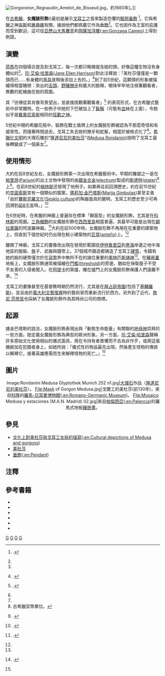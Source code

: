 {{Link style|time=2015-12-11T09:53:12+00:00}}
[[File:Gorgoneion_Regnaudin_Amelot_de_Bisseuil.jpg|thumb]]，約1660年)。]]

在[[古希臘|古希臘]]，'''女魔臉形飾'''({{lang-el|Γοργόνειον}})最初是展示[[戈耳工|戈耳工]]之首來製造恐懼的[[驅邪|驅邪]][[垂飾|垂飾]]
<ref name="vassilika">{{harvnb|Vassilika|1998|p=20}}.</ref>。它與希臘之神[[宙斯|宙斯]]和[[雅典娜|雅典娜]]有關，據說他們都佩戴它作為[[垂飾|垂飾]]<ref name="vassilika"/>。它也因作為王室的庇護而受到歡迎，這可從[[亞歷山大馬賽克|亞歷山大馬賽克]]和[[岡薩加浮雕|岡薩加浮雕]]([[:en:Gonzaga_Cameo|:en:Gonzaga Cameo]])上得到例證。

== 演變 ==
[[荷馬|荷馬]]在四個場合提及到戈耳工，每一次都只略微提及她的頭，好像這種生物沒有身體似的<ref name="potts"/>。[[珍·艾倫·哈里森|珍·艾倫·哈里森]]([[:en:Jane_Ellen_Harrison|Jane Ellen Harrison]])對此注釋說：「美杜莎僅僅是一顆頭而已……有身體的[[面具|面具]]是稍後添加上去的。」<ref name="prolegomena">{{harvnb|Harrison|1991|pp=187-188}}.</ref>到了前5世紀，這顆頭的形象被描繪得相當醜陋：突出的[[舌頭|舌頭]]、[[野豬|野豬]][[獠牙|獠牙]]和脹大的臉頰，眼珠牢牢地注視著觀看者，無數的蛇蜷曲在她的周圍。
 
其「彷彿從其肖像背景望出，並直接挑戰著觀看者」<ref>{{harvnb|Ogden|2008|p=35}}.</ref> 的表现形式，在古希臘式藝術中非常獨特。在一些例子中她的下巴被加上了[[鬍鬚|鬍鬚]]（可能有[[血|血]]絲在上面），令她似乎是[[戴奧尼索斯|戴奧尼索斯]]相同的[[:en:Dionysian_Mysteries|狂歡之神]]。

5世紀中期的希臘花瓶中，裝飾在戰士盾牌上的女魔臉形飾被認為不那麼奇怪和有威脅性。而隨著時間過去，戈耳工失去她的獠牙和蛇髮，相當於被格式化了<ref name="potts"/>。[[希臘化文明|希臘化文明]]的大理石雕刻“[[隆達尼尼的美杜莎|隆達尼尼的美杜莎]]”([[:en:Medusa_Rondanini|Medusa Rondanini]])說明了戈耳工最後轉變成了一個美女<ref name="potts"/>。

==使用情形==
大約在前8世紀左右，女魔臉形飾第一次出現在希臘藝術中。早期的雕塑之一是在[[帕里昂|帕里昂]]([[:en:Parium|Parium]])的出土文物中發現的由[[銀金合金|銀金合金]]([[:en:electrum|electrum]])製成的[[斯德特|斯德特]]([[:en:stater|stater]])<ref>古希臘貨幣單位。</ref>上<ref name="potts">{{harvnb|Potts|1982|pp=26-28}}.</ref>。在前8世紀的[[梯林斯|梯林斯]]还發現了他例子。如果再往前回溯歷史，約在前15世紀的[[克諾索斯|克諾索斯]]宮有一個類似的圖案。[[瑪莉加·金巴塔斯|瑪莉加·金巴塔斯]]([[:en:Marija_Gimbutas|Marija Gimbutas]])甚至主張「由於[[賽斯克羅文化|賽斯克羅文化]]([[:en:Sesklo_culture|Sesklo culture]])的陶器面具的闡明，戈耳工的歷史至少可再回溯到[[前6千年|前6千年]]時。」<ref>{{harvnb|Gimbutas|2001|p=25}}.</ref>

在6世紀時，在希臘的神廟上普遍存在標準「獅面型」的女魔臉形飾，尤其是在[[科林斯|科林斯]]的周圍。[[三角楣飾|三角楣飾]]的女魔臉形飾在[[西西里島|西西里島]]相當普遍，其最早可能是出現在[[錫拉庫薩|錫拉庫薩]]的阿波羅神廟。<ref name="marconi">{{harvnb|Marconi|2007|pp=214-217}}.</ref>大約在前500年時，女魔臉形飾不再用在在重要的建築物上，但直到下個世紀时仍出現在較小建築物的[[瓦當|瓦當]]([[:en:antefix|antefix]])上。<ref name="marconi"/> 

離開了神廟，戈耳工的畫像改出現在發現於範圍從[[伊特魯里亞|伊特魯里亞]]到[[黑海|黑海]]岸邊之地中海地區的服裝、盤子、武器與錢幣上。37個城市鑄造都铸造了戈耳工[[硬幣|硬幣]]，令鑄有她的臉的硬幣僅次於在[[貨幣學|貨幣]]界中無所不在的諸位重要的[[奧林匹斯十二主神|奧林匹斯諸神]]<ref name="potts"/>。在[[鑲嵌畫|鑲嵌畫]]地板上，女魔臉形飾通常被描繪在[[門檻|門檻]]([[:en:threshold|threshold]])的旁邊，猶如在保衛屋子不受不友善的入侵者闖入。在[[阿提卡|阿提卡]]的窯爐，雕在爐門上的女魔臉形飾保護人們遠離不幸。<ref>{{harvnb|Harrison|1991|p=189, figs. 27-30}}.</ref> 

戈耳工的畫像甚至在基督教時期仍然流行，尤其是在[[拜占庭帝國|拜占庭帝國]](包括了[[基輔羅斯|基輔羅斯]])，並且由於[[義大利文藝復興|義大利文藝復興]]時的藝術家而重新流行於西方。另外到了近代，[[詹尼·范思哲|詹尼·范思哲]]也採納了女魔臉形飾作為其時尚公司的商標。

==起源==
據金巴塔斯的說法，女魔臉形飾表現出與「動態生命能量」有關聯的[[地母神|地母神]]崇拜的一些方面。她定義女魔臉形飾為典型的歐洲形象。另一方面，[[珍·艾倫·哈里森|珍·艾倫·哈里森]]聲稱許多原始文化使用相似的儀式面具，用在令持有者畏懼而不去為非作歹，或將這張醜臉加在犯錯者身上，如她所說：「儀式性的物品最先出現，然後產生怪物的傳說以解釋它，接著英雄應需而生來解釋怪物的死亡。」<ref name="prolegomena"/>

==圖片==
<center>
<gallery>
Image:Rondanini Medusa Glyptothek Munich 252 n1.jpg|[[大理岩|大理石]]作品〈[[隆達尼尼的美杜莎|隆達尼尼的美杜莎]]〉。 
File:Mask of Gorgon Medusa.jpg|戈爾工的美杜莎(前130年)，來自[[科隆|科隆]]的[[羅馬-日耳曼博物館|羅馬-日耳曼博物館]]([[:en:Romano-Germanic_Museum|:en:Romano-Germanic Museum]])。
File:Mosaico Medusa y estaciones (M.A.N. Madrid) 02.jpg|來自[[帕倫西亞|帕倫西亞]]([[:en:Palencia|:en:Palencia]])的羅馬式地板[[鑲嵌畫|鑲嵌畫]]。
</gallery>
</center>

==參見==
*[[文化上對美杜莎與戈耳工女妖的描寫|文化上對美杜莎與戈耳工女妖的描寫]]([[:en:Cultural_depictions_of_Medusa_and_gorgons|:en:Cultural depictions of Medusa and gorgons]])
*[[美杜莎|美杜莎]]
*[[垂飾|垂飾]]([[:en:Pendant|:en:Pendant]])

==注釋==
{{reflist|2}}

==參考書籍==
*{{cite book|last=Gimbutas|first=Marija|title=The Living Goddesses|publisher=University of California Press|year=2001|isbn=0520229150|ref=harv}}
*{{cite book|last=Harrison|first=Jane Ellen|title=Prolegomena to the Study of Greek Religion|publisher=Princeton University Press|year=1991|isbn=0691015147|ref=harv}}
*{{cite book|last=Marconi|first=Clemente|title=Temple Decoration and Cultural Identity in the Archaic Greek World|publisher=Cambridge University Press|year=2007|isbn=052185797X|ref=harv}}
*{{cite book|last=Ogden|first=Daniel|title=Perseus|publisher=Routledge|year=2008|isbn=0415427258| ref=harv}}
*{{cite book|last=Potts|first=Albert A.|title=The World's Eye|publisher=University of Kentucky|year=1982|isbn=0813113873|ref=harv}}
*{{cite book|last=Vassilika|first=Eleni|title=Greek and Roman Art in the Fitzwilliam Museum|url=https://archive.org/details/greekromanart0000vass|publisher=Cambridge University Press|year=1998|isbn=0521625572|ref=harv}}

{{commonscat|Gorgoneia}}


{{Authority control}}
[[Category:人類學|G]] 
[[Category:肖像畫|G]]
[[Category:古希臘|G]]
[[Category:神话|G]]